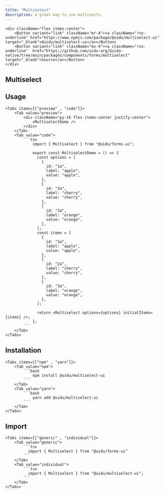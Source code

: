 ```yaml
---
title: "Multiselect"
description: a great way to use multisects.
---
```



    <div className="flex items-center">
        <Button variant="link" className="mr-4"><a className="!no-underline" href="https://www.npmjs.com/package/@uidu/multiselect-ui" target="_blank">@uidu/multiselect-ui</a></Button>
        <Button variant="link" className="mx-4"><a className="!no-underline"  href="https://github.com/uidu-org/Guidu-native/tree/main/packages/components/forms/multiselect" target="_blank">Source</a></Button>
    </div>

## Multiselect

<MultiselectDemo />

## Usage

    <Tabs items={["preview" , "code"]}>
        <Tab value="preview">
            <div className="py-16 flex items-center justify-center">
                <MultiselectDemo />
            </div>
        </Tab>
        <Tab value="code">
            ```tsx
                import { Multiselect } from "@uidu/forms-ui";

                export const MultiselectDemo = () => {
                  const options = [
                    {
                      id: "1a",
                      label: "apple",
                      value: "apple",
                    },
                    {
                      id: "2a",
                      label: "cherry",
                      value: "cherry",
                    },
                    {
                      id: "3a",
                      label: "orange",
                      value: "orange",
                    },
                  ];
                  const items = [
                    {
                      id: "1a",
                      label: "apple",
                      value: "apple",
                    },
                    {
                      id: "2a",
                      label: "cherry",
                      value: "cherry",
                    },
                    {
                      id: "3a",
                      label: "orange",
                      value: "orange",
                    },
                  ];

                  return <Multiselect options={options} initialItems={items} />;
                };
            ```
        </Tab>
    </Tabs>

## Installation

    <Tabs items={["npm" , "yarn"]}>
        <Tab value="npm">
            ```bash
                npm install @uidu/multiselect-ui
            ```
        </Tab>
        <Tab value="yarn">
            ```bash
                yarn add @uidu/multiselect-ui
            ```
        </Tab>
    </Tabs>

## Import

    <Tabs items={["generic" , "individual"]}>
        <Tab value="generic">
            ```tsx
              import { Multiselect } from "@uidu/forms-ui"
            ```
        </Tab>
        <Tab value="individual">
            ```tsx
              import { Multiselect } from "@uidu/multiselect-ui";
            ```
        </Tab>
    </Tabs>
